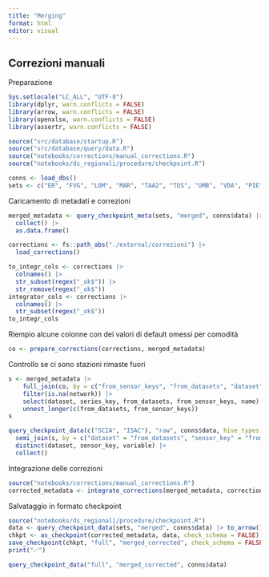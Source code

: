```yaml
---
title: "Merging"
format: html
editor: visual
---
```


## Correzioni manuali

Preparazione

```r
Sys.setlocale("LC_ALL", "UTF-8")
library(dplyr, warn.conflicts = FALSE)
library(arrow, warn.conflicts = FALSE)
library(openxlsx, warn.conflicts = FALSE)
library(assertr, warn.conflicts = FALSE)

source("src/database/startup.R")
source("src/database/query/data.R")
source("notebooks/corrections/manual_corrections.R")
source("notebooks/ds_regionali/procedure/checkpoint.R")

conns <- load_dbs()
sets <- c("ER", "FVG", "LOM", "MAR", "TAA2", "TOS", "UMB", "VDA", "PIE", "LIG", "VEN")
```

Caricamento di metadati e correzioni

```r
merged_metadata <- query_checkpoint_meta(sets, "merged", conns$data) |>
  collect() |>
  as.data.frame()

corrections <- fs::path_abs("./external/correzioni") |>
  load_corrections()

to_integr_cols <- corrections |>
  colnames() |>
  str_subset(regex("_ok$")) |>
  str_remove(regex("_ok$"))
integrator_cols <- corrections |>
  colnames() |>
  str_subset(regex("_ok$"))
to_integr_cols
```

Riempio alcune colonne con dei valori di default omessi per comodità

```r
co <- prepare_corrections(corrections, merged_metadata)
```

Controllo se ci sono stazioni rimaste fuori

```r
s <- merged_metadata |>
    full_join(co, by = c("from_sensor_keys", "from_datasets", "dataset"), relationship = "one-to-one") |>
    filter(is.na(network)) |>
    select(dataset, series_key, from_datasets, from_sensor_keys, name) |>
    unnest_longer(c(from_datasets, from_sensor_keys))
s
```

```r
query_checkpoint_data(c("SCIA", "ISAC"), "raw", conns$data, hive_types = list("variable" = "INT")) |>
  semi_join(s, by = c("dataset" = "from_datasets", "sensor_key" = "from_sensor_keys"), copy = T) |>
  distinct(dataset, sensor_key, variable) |>
  collect()
```

Integrazione delle correzioni

```r
source("notebooks/corrections/manual_corrections.R")
corrected_metadata <- integrate_corrections(merged_metadata, corrections, conns$stations)
```

Salvataggio in formato checkpoint

```r
source("notebooks/ds_regionali/procedure/checkpoint.R")
data <- query_checkpoint_data(sets, "merged", conns$data) |> to_arrow()
chkpt <- as_checkpoint(corrected_metadata, data, check_schema = FALSE)
save_checkpoint(chkpt, "full", "merged_corrected", check_schema = FALSE, partitioning = c("variable"), key = "series_key")
print("✅")
```

```r
query_checkpoint_data("full", "merged_corrected", conns$data)
```
